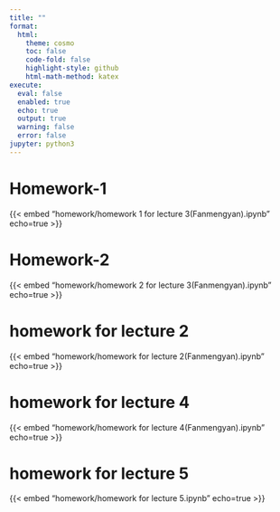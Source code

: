 ```yaml
---
title: ""
format:
  html:
    theme: cosmo
    toc: false
    code-fold: false
    highlight-style: github
    html-math-method: katex
execute:
  eval: false
  enabled: true
  echo: true      
  output: true    
  warning: false  
  error: false    
jupyter: python3
---
```


# Homework-1
{{< embed "homework/homework 1 for lecture 3(Fanmengyan).ipynb" echo=true >}}

# Homework-2
{{< embed "homework/homework 2 for lecture 3(Fanmengyan).ipynb" echo=true >}}

# homework for lecture 2
{{< embed "homework/homework for lecture 2(Fanmengyan).ipynb" echo=true >}}

# homework for lecture 4
{{< embed "homework/homework for lecture 4(Fanmengyan).ipynb" echo=true >}}

# homework for lecture 5
{{< embed "homework/homework for lecture 5.ipynb" echo=true >}}